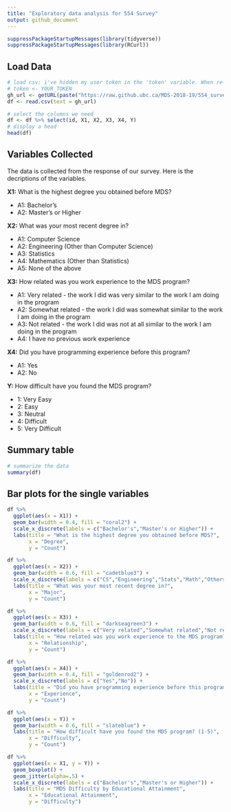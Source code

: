 ```yaml
---
title: "Exploratory data analysis for 554 Survey"
output: github_document
---
```


```r
suppressPackageStartupMessages(library(tidyverse))
suppressPackageStartupMessages(library(RCurl))
```

## Load Data

```r
# load csv: i've hidden my user token in the 'token' variable. When re-running, add the below line
# token <- YOUR_TOKEN
gh_url <- getURL(paste("https://raw.github.ubc.ca/MDS-2018-19/554_survey_results_rz_iy/master/survey_results.csv?token=",token,sep=""))
df <- read.csv(text = gh_url)

# select the columns we need
df <- df %>% select(id, X1, X2, X3, X4, Y)
# display a head
head(df)
```

## Variables Collected

The data is collected from the response of our survey. Here is the decriptions of the variables.

**X1:** What is the highest degree you obtained before MDS?

- A1: Bachelor's
- A2: Master's or Higher

**X2:** What was your most recent degree in?

- A1: Computer Science
- A2: Engineering (Other than Computer Science)
- A3: Statistics
- A4: Mathematics (Other than Statistics)
- A5: None of the above

**X3:** How related was you work experience to the MDS program?

- A1: Very related - the work I did was very similar to the work I am doing in the program
- A2: Somewhat related - the work I did was somewhat similar to the work I am doing in the program
- A3: Not related -  the work I did was not at all similar to the work I am doing in the program
- A4: I have no previous work experience

**X4:** Did you have programming experience before this program?

- A1: Yes
- A2: No

**Y:** How difficult have you found the MDS program?

- 1: Very Easy
- 2: Easy
- 3: Neutral
- 4: Difficult
- 5: Very Difficult

## Summary table

```r
# summarize the data
summary(df)
```

## Bar plots for the single variables

```r
df %>% 
  ggplot(aes(x = X1)) +
  geom_bar(width = 0.4, fill = "coral2") +
  scale_x_discrete(labels = c("Bachelor's","Master's or Higher")) +
  labs(title = "What is the highest degree you obtained before MDS?",
       x = "Degree",
       y = "Count")
```

```r
df %>% 
  ggplot(aes(x = X2)) +
  geom_bar(width = 0.6, fill = "cadetblue3") +
  scale_x_discrete(labels = c("CS","Engineering","Stats","Math","Others")) +
  labs(title = "What was your most recent degree in?",
       x = "Major",
       y = "Count")
```

```r
df %>% 
  ggplot(aes(x = X3)) +
  geom_bar(width = 0.6, fill = "darkseagreen3") +
  scale_x_discrete(labels = c("Very related","Somewhat related","Not related","No work experience")) +
  labs(title = "How related was you work experience to the MDS program?",
       x = "Relationship",
       y = "Count")
```

```r
df %>% 
  ggplot(aes(x = X4)) +
  geom_bar(width = 0.4, fill = "goldenrod2") +
  scale_x_discrete(labels = c("Yes","No")) +
  labs(title = "Did you have programming experience before this program?",
       x = "Experience",
       y = "Count")
```

```r
df %>% 
  ggplot(aes(x = Y)) +
  geom_bar(width = 0.6, fill = "slateblue") +
  labs(title = "How difficult have you found the MDS program? (1-5)",
       x = "Difficulty",
       y = "Count")
```


```r
df %>% 
  ggplot(aes(x = X1, y = Y)) +
  geom_boxplot() +
  geom_jitter(alpha=.5) +
  scale_x_discrete(labels = c("Bachelor's","Master's or Higher")) +
  labs(title = "MDS Difficulty by Educational Attainment",
       x = "Educational Attainment",
       y = "Difficulty")
```